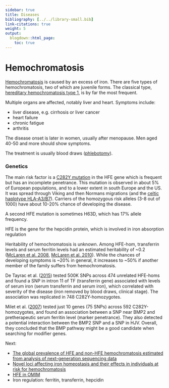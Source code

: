 ```yaml
---
sidebar: true
title: Diseases
bibliography: [../../library-small.bib]
link-citations: true
weight: 5
output:
  blogdown::html_page:
    toc: true
---
```


# Hemochromatosis


[Hemochromatosis](https://en.wikipedia.org/wiki/Iron_overload) is caused by an excess of iron.
There are five types of hemochromatosis, two of which are juvenile forms.
The classical type, [hereditary hemochromatosis type 1](https://en.wikipedia.org/wiki/Hereditary_haemochromatosis), is by far the most frequent.

Multiple organs are affected, notably liver and heart.
Symptoms include:

- liver disease, e.g. cirrhosis or liver cancer
- heart failure
- chronic fatigue
- arthritis

The disease onset is later in women, usually after menopause.
Men aged 40-50 and more should show symptoms.

The treatment is usually blood draws ([phlebotomy](https://en.wikipedia.org/wiki/Phlebotomy)).

### Genetics

The main risk factor is a [C282Y mutation](https://www.ncbi.nlm.nih.gov/snp/rs1800562) in the HFE gene which is frequent but has an incomplete penetrance.
This mutation is observed in about 5% of European populations, and to a lower extent in south Europe and the US.
It was spread through Viking and then Normans migrations (and the [celtic haplotype HLA-A3/B7](https://bmcmedgenet.biomedcentral.com/articles/10.1186/1471-2350-5-25)).
Carriers of the homozygous risk alleles (3-8 out of 1000) have about 10-20% chance of developing the disease.

A second HFE mutation is sometimes H63D, which has 17% allele frequency.

HFE is the gene for the hepcidin protein, which is involved in iron absorption regulation

Heritability of hemochromatosis is unknown.
Among HFE-hom, transferrin levels and serum ferritin levels had an estimated heritability of ~0.2 ([McLaren et al. 2008](https://doi.org/10.1182/blood.V112.11.115.115), [McLaren et al. 2010](https://pubmed.ncbi.nlm.nih.gov/20095037/)).
While the chances of developing symptoms is ~20% in general, it increases to ~50% if another member of the family suffers from hemochromatosis.

De Tayrac et al. ([2015](https://pubmed.ncbi.nlm.nih.gov/25457201/)) tested 500K SNPs across 474 unrelated HFE-homs and found a SNP in intron 11 of TF (transferrin gene) associated with levels of serum iron (serum transferrin and serum iron), which correlated with severity of the disease (iron removed by blood draws, clinical stage).
The association was replicated in 748 C282Y-homozygotes.

Milet et al. ([2007](https://pubmed.ncbi.nlm.nih.gov/17847004/)) tested just 10 genes (75 SNPs) across 592 C282Y-homozygotes, and found an association between a SNP near BMP2 and pretherapeutic serum ferritin level (marker penetrance).
They also detected a potential interaction between the BMP2 SNP and a SNP in HJV.
Overall, they concluded that the BMP pathway might be a good candidate when searching for modifier genes.

Next:

- [The global prevalence of HFE and non-HFE hemochromatosis estimated from analysis of next-generation sequencing data](https://www.nature.com/articles/gim2015140)
- [Novel loci affecting iron homeostasis and their effects in individuals at risk for hemochromatosis](https://www.ncbi.nlm.nih.gov/pmc/articles/PMC4215164/)
- [HFE in OMIM](https://www.omim.org/entry/613609)
- Iron regulation: ferritin, transferrin, hepcidin

